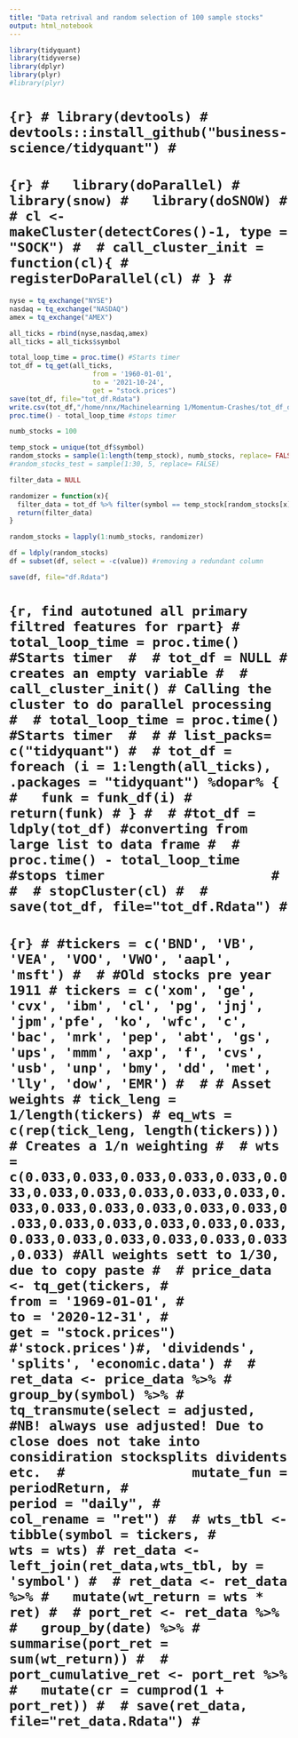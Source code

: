 ```yaml
---
title: "Data retrival and random selection of 100 sample stocks"
output: html_notebook
---
```


```r
library(tidyquant)
library(tidyverse)
library(dplyr)
library(plyr)
#library(plyr)
```

# ```{r}
# library(devtools)
# devtools::install_github("business-science/tidyquant")
# ```


# ```{r}
#   library(doParallel)
#   library(snow)
#   library(doSNOW)
# 
# cl <- makeCluster(detectCores()-1, type = "SOCK")
# 
# call_cluster_init = function(cl){
#   registerDoParallel(cl)
# }
# ```

```r

nyse = tq_exchange("NYSE")
nasdaq = tq_exchange("NASDAQ")
amex = tq_exchange("AMEX")

all_ticks = rbind(nyse,nasdaq,amex) 
all_ticks = all_ticks$symbol
```

```r
total_loop_time = proc.time() #Starts timer 
tot_df = tq_get(all_ticks,
                     from = '1960-01-01',
                     to = '2021-10-24',
                     get = "stock.prices")
save(tot_df, file="tot_df.Rdata")
write.csv(tot_df,"/home/nnx/Machinelearning 1/Momentum-Crashes/tot_df_db.csv", row.names = FALSE)
proc.time() - total_loop_time #stops timer     
```


```r
numb_stocks = 100

temp_stock = unique(tot_df$symbol)
random_stocks = sample(1:length(temp_stock), numb_stocks, replace= FALSE) 
#random_stocks_test = sample(1:30, 5, replace= FALSE)
```


```r
filter_data = NULL

randomizer = function(x){
  filter_data = tot_df %>% filter(symbol == temp_stock[random_stocks[x]])
  return(filter_data)
}

random_stocks = lapply(1:numb_stocks, randomizer)

df = ldply(random_stocks)
df = subset(df, select = -c(value)) #removing a redundant column

save(df, file="df.Rdata")
```








# ```{r, find autotuned all primary filtred features for rpart}
# total_loop_time = proc.time() #Starts timer 
# 
# tot_df = NULL # creates an empty variable
# 
# call_cluster_init() # Calling the cluster to do parallel processing 
# 
# total_loop_time = proc.time() #Starts timer 
# 
# # list_packs= c("tidyquant")
# 
# tot_df = foreach (i = 1:length(all_ticks), .packages = "tidyquant") %dopar% {
#   funk = funk_df(i)
#   return(funk)
# }
# 
# #tot_df = ldply(tot_df) #converting from large list to data frame
# 
# proc.time() - total_loop_time #stops timer                    
# 
# 
# stopCluster(cl)
# 
# save(tot_df, file="tot_df.Rdata")
# ```
   



# ```{r}
# #tickers = c('BND', 'VB', 'VEA', 'VOO', 'VWO', 'aapl', 'msft')
# 
# #Old stocks pre year 1911
# tickers = c('xom', 'ge', 'cvx', 'ibm', 'cl', 'pg', 'jnj', 'jpm','pfe', 'ko', 'wfc', 'c', 'bac', 'mrk', 'pep', 'abt', 'gs', 'ups', 'mmm', 'axp', 'f', 'cvs', 'usb', 'unp', 'bmy', 'dd', 'met', 'lly', 'dow', 'EMR')
# 
# # Asset weights
# tick_leng = 1/length(tickers)
# eq_wts = c(rep(tick_leng, length(tickers))) # Creates a 1/n weighting
# 
# wts = c(0.033,0.033,0.033,0.033,0.033,0.033,0.033,0.033,0.033,0.033,0.033,0.033,0.033,0.033,0.033,0.033,0.033,0.033,0.033,0.033,0.033,0.033,0.033,0.033,0.033,0.033,0.033,0.033,0.033,0.033) #All weights sett to 1/30, due to copy paste
# 
# price_data <- tq_get(tickers,
#                      from = '1969-01-01',
#                      to = '2020-12-31',
#                      get = "stock.prices") #'stock.prices')#, 'dividends', 'splits', 'economic.data')
# 
# ret_data <- price_data %>%
#   group_by(symbol) %>%
#   tq_transmute(select = adjusted, #NB! always use adjusted! Due to close does not take into considiration stocksplits dividents etc. 
#                mutate_fun = periodReturn,
#                period = "daily",
#                col_rename = "ret")
# 
# wts_tbl <- tibble(symbol = tickers,
#                   wts = wts)
# ret_data <- left_join(ret_data,wts_tbl, by = 'symbol')
# 
# ret_data <- ret_data %>%
#   mutate(wt_return = wts * ret)
# 
# port_ret <- ret_data %>%
#   group_by(date) %>%
#   summarise(port_ret = sum(wt_return))
# 
# port_cumulative_ret <- port_ret %>%
#   mutate(cr = cumprod(1 + port_ret))
# 
# save(ret_data, file="ret_data.Rdata")
# ```

